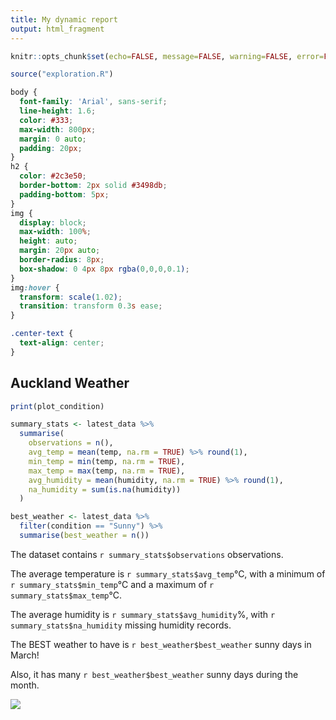 ---
title: My dynamic report
output: html_fragment
---

```{r setup, include=FALSE}
knitr::opts_chunk$set(echo=FALSE, message=FALSE, warning=FALSE, error=FALSE)

source("exploration.R")
```

```{css}
body {
  font-family: 'Arial', sans-serif;
  line-height: 1.6;
  color: #333;
  max-width: 800px;
  margin: 0 auto;
  padding: 20px;
}
h2 {
  color: #2c3e50;
  border-bottom: 2px solid #3498db;
  padding-bottom: 5px;
}
img {
  display: block;
  max-width: 100%;
  height: auto;
  margin: 20px auto;
  border-radius: 8px;
  box-shadow: 0 4px 8px rgba(0,0,0,0.1);
}
img:hover {
  transform: scale(1.02);
  transition: transform 0.3s ease;
}

.center-text {
  text-align: center;
}


```

## Auckland Weather

```{r}
print(plot_condition)

summary_stats <- latest_data %>%
  summarise(
    observations = n(),
    avg_temp = mean(temp, na.rm = TRUE) %>% round(1),
    min_temp = min(temp, na.rm = TRUE),
    max_temp = max(temp, na.rm = TRUE),
    avg_humidity = mean(humidity, na.rm = TRUE) %>% round(1),
    na_humidity = sum(is.na(humidity))
  )

best_weather <- latest_data %>%
  filter(condition == "Sunny") %>%
  summarise(best_weather = n())


```


The dataset contains `r summary_stats$observations` observations.

The average temperature is `r summary_stats$avg_temp`°C, with a minimum of `r summary_stats$min_temp`°C and a maximum of `r summary_stats$max_temp`°C.

The average humidity is `r summary_stats$avg_humidity`%, with `r summary_stats$na_humidity` missing humidity records.

The BEST weather to have is `r best_weather$best_weather` sunny days in March!

Also, it has many `r best_weather$best_weather` sunny days during the month.


![](https://media1.giphy.com/media/7DBRNZigHvtaRmw6UE/giphy.gif?cid=6c09b9526dzo0xxktqg53koj6gjj6erqd7jux6j405rt0a1x&ep=v1_internal_gif_by_id&rid=giphy.gif&ct=g)
